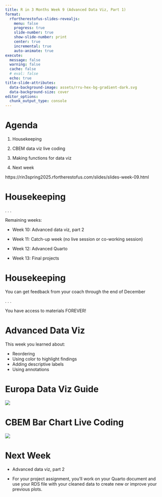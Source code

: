 ```yaml
---
title: R in 3 Months Week 9 (Advanced Data Viz, Part 1)
format:
  rfortherestofus-slides-revealjs:
    menu: false
    progress: true
    slide-number: true
    show-slide-number: print
    center: true
    incremental: true
    auto-animate: true
execute: 
  message: false
  warning: false
  cache: false
  # eval: false
  echo: true
title-slide-attributes:
  data-background-image: assets/rru-hex-bg-gradient-dark.svg
  data-background-size: cover
editor_options: 
  chunk_output_type: console
---
```


# Agenda

1. Housekeeping

1. CBEM data viz live coding

1. Making functions for data viz

1. Next week

::: {.notes}
https://rin3spring2025.rfortherestofus.com/slides/slides-week-09.html
:::

# Housekeeping

. . .

Remaining weeks:

- Week 10: Advanced data viz, part 2

- Week 11: Catch-up week (no live session or co-working session)

- Week 12: Advanced Quarto

- Week 13: Final projects

# Housekeeping

You can get feedback from your coach through the end of December

. . .

You have access to materials FOREVER!


# Advanced Data Viz {.inverse}

::: {.notes}
This week you learned about:

- Reordering
- Using color to highlight findings
- Adding descriptive labels
- Using annotations
:::

# Europa Data Viz Guide

[![](assets/europa-data-viz.png)](https://data.europa.eu/apps/data-visualisation-guide/)

# CBEM Bar Chart Live Coding

[![](assets/cbem-example.jpeg)](https://judishouse.org/research-tools/cbem/cbem-key-topics/cbem-race-ethnicity/cbem-race-ethnicity-reports/)

# Next Week

- Advanced data viz, part 2

- For your project assignment, you'll work on your Quarto document and use your RDS file with your cleaned data to create new or improve your previous plots.

